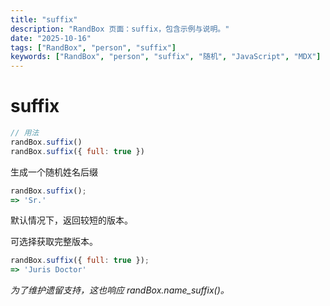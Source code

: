 ```yaml
---
title: "suffix"
description: "RandBox 页面：suffix，包含示例与说明。"
date: "2025-10-16"
tags: ["RandBox", "person", "suffix"]
keywords: ["RandBox", "person", "suffix", "随机", "JavaScript", "MDX"]
---
```


# suffix

```js
// 用法
randBox.suffix()
randBox.suffix({ full: true })
```

生成一个随机姓名后缀

```js
randBox.suffix();
=> 'Sr.'
```

默认情况下，返回较短的版本。

可选择获取完整版本。

```js
randBox.suffix({ full: true });
=> 'Juris Doctor'
```

*为了维护遗留支持，这也响应 randBox.name_suffix()。*
